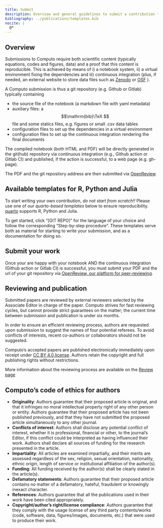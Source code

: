 ```yaml
---
title: Submit
description: Overview and general guidelines to submit a contribution to Computo
bibliography: ../publications/templates.bib
nocite: |
  @*
---
```

## Overview

Submissions to Computo require both scientific content (typically equations, codes and figures, data) and a proof that this content is reproducible. This is achieved by means of i) a notebook system, ii) a virtual environment fixing the dependencies and iii) continuous integration (plus, if needed, an external website to store data files such as [Zenodo](https://zenodo.org/) or [OSF](https://osf.io/) ).

A Computo submission is thus a git repository (e.g. Github or Gitlab) typically containing

- the source file of the notebook (a markdown  file with yaml metadata)
- auxiliary  files: a $$\mathrm{bib}\TeX  $$ file and some statics files, e.g. figures or small .csv data tables
- configuration files to set up the dependencies in a virtual environment
- configuration files to set up the continuous integration rendering the final documents

The compiled notebook (both HTML and PDF) will be directly generated
in the git(hub) repository via continuous integration (e.g., Github
action or Gitlab CI) and published, if the action is successful, 
to a web page (e.g. gh-page).

The PDF and the git repository address are then submitted via <a href="https://openreview.net/group?id=Computo" style="outline: none; border:  none;"> OpenReview</a>.

## Available templates for R, Python and Julia

:::callout-warning
To start writing your own contribution, *do not start from scratch!!* Please use one of *our quarto-based templates* below to ensure reproducibility. 	<a href="https://quarto.org/">quarto</a> supports R, Python and Julia.
:::

To get started, click "[GIT REPO]" for the language of your choice and follow the corresponding "Step-by-step procedure". These templates serve both as material for starting to write your submission, and as a documentation for doing so.

:::{ #refs }
:::

## Submit your work

Once your are happy with your notebook AND the continuous integration (Github action or Gitlab CI) is successful, you must submit your PDF and the url of your git repository via [OpenReview, our platform for peer-reviewing](https://openreview.net/group?id=Computo).

## Reviewing and publication

Submitted papers are reviewed by external reviewers selected by the Associate Editor in charge of the paper.
Computo strives for fast reviewing cycles, but cannot provide strict guarantees on the matter; the current time between submission and publication is under six months.

In order to ensure an efficient reviewing process, authors are requested upon submission to suggest the names of four potential referees.  To avoid conflicts of interests, recent co-authors or collaborators should not be suggested.

Computo's accepted papers are published electronically immediately upon receipt under [CC BY 4.0 license](https://creativecommons.org/licenses/by/4.0/).
Authors retain the copyright and full publishing rights without restrictions.

More information about the reviewing process are available on the [Review page]({{ site.baseurl }} /review)

## Computo's code of ethics for authors

- **Originality**:
  Authors guarantee that their proposed article is original, and that it infringes no moral intellectual property right of any other person or entity.
  Authors guarantee that their proposed article has not been published previously, and that they have not submitted the proposed article simultaneously to any other journal.
- **Conflicts of interest**:
  Authors shall disclose any potential conflict of interest, whether it is professional,
  financial or other, to the journal’s Editor, if this conflict could be interpreted as having
  influenced their work. Authors shall declare all sources of funding for the research     presented in the article.
- **Impartiality**:
  All articles are examined impartially, and their merits are assessed regardless of the
  sex, religion, sexual orientation, nationality, ethnic origin, length of service or     institutional affiliation of the author(s).
- **Funding**:
  All funding received by the author(s) shall be clearly stated in the article(s).
- **Defamatory statements**:
  Authors guarantee that their proposed article contains no matter of a defamatory, hateful, fraudulent or knowingly inexact character.
- **References**:
  Authors guarantee that all the publications used in their work have been cited appropriately.
- **Copyright/author's right/license compliance**:
  Authors guarantee that they comply with the usage license of any third party contents/works (code, software, data, figures/images, documents, etc.) that were used to produce their work.

